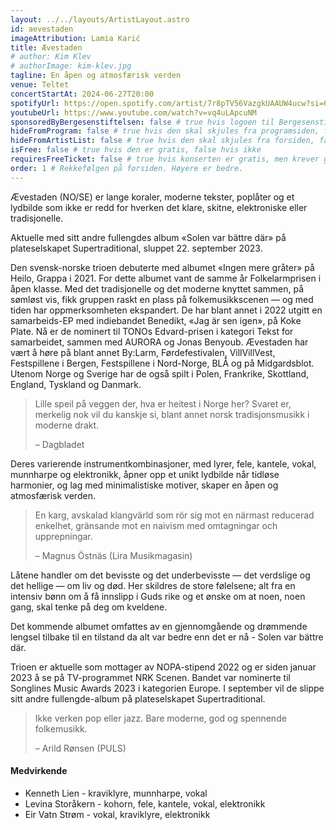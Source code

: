 ```yaml
---
layout: ../../layouts/ArtistLayout.astro
id: aevestaden
imageAttribution: Lamia Karić
title: Ævestaden
# author: Kim Klev
# authorImage: kim-klev.jpg
tagline: En åpen og atmosfærisk verden
venue: Teltet
concertStartAt: 2024-06-27T20:00
spotifyUrl: https://open.spotify.com/artist/7r8pTV56VazgkUAAUW4ucw?si=6DEKRKXuT5GAiYkuTOxz8w
youtubeUrl: https://www.youtube.com/watch?v=vq4uLApcuNM
sponsoredByBergesenstiftelsen: false # true hvis logoen til Bergesenstiftelsen skal vises, false hvis ikke
hideFromProgram: false # true hvis den skal skjules fra programsiden, false hvis den skal vises
hideFromArtistList: false # true hvis den skal skjules fra forsiden, false hvis den skal vises
isFree: false # true hvis den er gratis, false hvis ikke
requiresFreeTicket: false # true hvis konserten er gratis, men krever gratisbillett
order: 1 # Rekkefølgen på forsiden. Høyere er bedre.
---
```


Ævestaden (NO/SE) er lange koraler, moderne tekster, poplåter og et lydbilde som ikke er redd for hverken det klare, skitne, elektroniske eller tradisjonelle.

Aktuelle med sitt andre fullengdes album «Solen var bättre där» på plateselskapet Supertraditional, sluppet 22. september 2023.

Den svensk-norske trioen debuterte med albumet «Ingen mere gråter» på Heilo, Grappa i 2021. For dette albumet vant de samme år Folkelarmprisen i åpen klasse. Med det tradisjonelle og det moderne knyttet sammen, på sømløst vis, fikk gruppen raskt en plass på folkemusikkscenen — og med tiden har oppmerksomheten ekspandert. De har blant annet i 2022 utgitt en samarbeids-EP med indiebandet Benedikt, «Jag är sen igen», på Koke Plate. Nå er de nominert til TONOs Edvard-prisen i kategori Tekst for samarbeidet, sammen med AURORA og Jonas Benyoub. Ævestaden har vært å høre på blant annet By:Larm, Førdefestivalen, VillVillVest, Festspillene i Bergen, Festspillene i Nord-Norge, BLÅ og på Midgardsblot. Utenom Norge og Sverige har de også spilt i Polen, Frankrike, Skottland, England, Tyskland og Danmark.

> Lille speil på veggen der, hva er heitest i Norge her? Svaret er, merkelig nok vil du kanskje si, blant annet norsk tradisjonsmusikk i moderne drakt.
>
> – Dagbladet

Deres varierende instrumentkombinasjoner, med lyrer, fele, kantele, vokal, munnharpe og elektronikk, åpner opp et unikt lydbilde når tidløse harmonier, og lag med minimalistiske motiver, skaper en åpen og atmosfærisk verden.

> En karg, avskalad klangvärld som rör sig mot en närmast reducerad enkelhet, gränsande mot en naivism med omtagningar och upprepningar.
>
> – Magnus Östnäs (Lira Musikmagasin)

Låtene handler om det bevisste og det underbevisste — det verdslige og det hellige — om liv og død. Her skildres de store følelsene; alt fra en intensiv bønn om å få innslipp i Guds rike og et ønske om at noen, noen gang, skal tenke på deg om kveldene.

Det kommende albumet omfattes av en gjennomgående og drømmende lengsel tilbake til en tilstand da alt var bedre enn det er nå - Solen var bättre där.

Trioen er aktuelle som mottager av NOPA-stipend 2022 og er siden januar 2023 å se på TV-programmet NRK Scenen. Bandet var nominerte til Songlines Music Awards 2023 i kategorien Europe. I september vil de slippe sitt andre fullengde-album på plateselskapet Supertraditional.

> Ikke verken pop eller jazz. Bare moderne, god og spennende folkemusikk.
>
> – Arild Rønsen (PULS)

#### Medvirkende

- Kenneth Lien - kraviklyre, munnharpe, vokal
- Levina Storåkern - kohorn, fele, kantele, vokal, elektronikk
- Eir Vatn Strøm - vokal, kraviklyre, elektronikk
